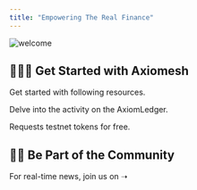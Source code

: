 ```yaml
---
title: "Empowering The Real Finance"
---
```


![welcome](images/architecture.png)

## 🧑🏻‍💻 Get Started with Axiomesh 
Get started with following resources.

<CardGroup>

  <Card
    title="AXMScan" icon="browser" iconType="duotone" href="https://explorer.aries.axiomesh.io">
    Delve into the activity on the AxiomLedger.
  </Card>

  <Card
    title="Faucet" icon="faucet-drip" iconType="duotone" href="https://faucet.aries.axiomesh.io">
    Requests testnet tokens for free.
  </Card>

</CardGroup>

## 🏄‍♂️ Be Part of the Community
For real-time news, join us on ➝
<CardGroup>

  <Card
    title="Github" icon="github" iconType="duotone" href="https://github.com/axiomesh">
    
  </Card>

  <Card
    title="Twitter" icon="twitter" iconType="duotone" href="https://twitter.com/axiomesh?s=20">
    
  </Card>

</CardGroup>

